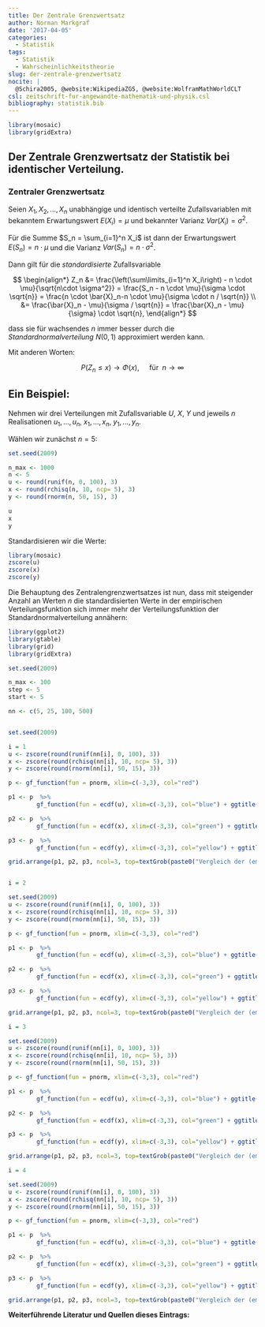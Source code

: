 ```yaml
---
title: Der Zentrale Grenzwertsatz
author: Norman Markgraf
date: '2017-04-05'
categories:
  - Statistik
tags:
  - Statistik
  - Wahrscheinlichkeitstheorie
slug: der-zentrale-grenzwertsatz
nocite: |
  @Schira2005, @website:WikipediaZGS, @website:WolframMathWorldCLT
csl: zeitschrift-fur-angewandte-mathematik-und-physik.csl
bibliography: statistik.bib
---
```

```r
library(mosaic)
library(gridExtra)
```

## Der **Zentrale Grenzwertsatz** der Statistik bei identischer Verteilung.


### Zentraler Grenzwertsatz

Seien $X_1, X_2, ..., X_n$ unabhängige und identisch verteilte Zufallsvariablen mit bekanntem Erwartungswert $E(X_i) = \mu$ und bekannter Varianz $Var(X_i)=\sigma^2$. 


Für die Summe $S_n = \sum_{i=1}^n X_i$ ist dann der Erwartungswert $E(S_n)= n \cdot \mu$ und die Varianz $Var(S_n)= n \cdot \sigma^2$.

Dann gilt für die *standardisierte* Zufallsvariable

$$
\begin{align*}
Z_n &= \frac{\left(\sum\limits_{i=1}^n X_i\right) - n \cdot \mu}{\sqrt{n\cdot \sigma^2}}
    = \frac{S_n - n \cdot \mu}{\sigma \cdot \sqrt{n}} 
    = \frac{n \cdot \bar{X}_n-n \cdot \mu}{\sigma \cdot n / \sqrt{n}} \\
    &= \frac{\bar{X}_n - \mu}{\sigma / \sqrt{n}} 
    = \frac{\bar{X}_n - \mu}{\sigma} \cdot \sqrt{n},
\end{align*}
$$

dass sie für wachsendes $n$ immer besser durch die *Standardnormalverteilung* $N(0, 1)$ approximiert werden kann. 

Mit anderen Worten:

$$
P(Z_n \leq x) \longrightarrow \Phi(x), \quad \text{ für }\; n \rightarrow \infty
$$

## Ein Beispiel:

Nehmen wir drei Verteilungen mit Zufallsvariable $U$, $X$, $Y$ und jeweils $n$ Realisationen $u_1,\dots, u_n$, $x_1,\dots, x_n$, $y_1,\dots, y_n$.

Wählen wir zunächst $n=5$:

```r
set.seed(2009)

n_max <- 1000
n <- 5
u <- round(runif(n, 0, 100), 3)
x <- round(rchisq(n, 10, ncp= 5), 3)
y <- round(rnorm(n, 50, 15), 3)
```

```r
u
x
y
```

Standardisieren wir die Werte:

```r
library(mosaic)
zscore(u)
zscore(x)
zscore(y)
```

Die Behauptung des Zentralengrenzwertsatzes ist nun, dass mit steigender Anzahl an Werten $n$ die standardisierten Werte in der empirischen Verteilungsfunktion sich immer mehr der Verteilungsfunktion der Standardnormalverteilung annähern:

```r
library(ggplot2)
library(gtable)
library(grid)
library(gridExtra)

set.seed(2009)

n_max <- 100
step <- 5
start <- 5

nn <- c(5, 25, 100, 500)


set.seed(2009)

i = 1
u <- zscore(round(runif(nn[i], 0, 100), 3))
x <- zscore(round(rchisq(nn[i], 10, ncp= 5), 3))
y <- zscore(round(rnorm(nn[i], 50, 15), 3))

p <- gf_function(fun = pnorm, xlim=c(-3,3), col="red") 

p1 <- p  %>% 
        gf_function(fun = ecdf(u), xlim=c(-3,3), col="blue") + ggtitle("U")

p2 <- p  %>% 
        gf_function(fun = ecdf(x), xlim=c(-3,3), col="green") + ggtitle("X")

p3 <- p  %>% 
        gf_function(fun = ecdf(y), xlim=c(-3,3), col="yellow") + ggtitle("Y")

grid.arrange(p1, p2, p3, ncol=3, top=textGrob(paste0("Vergleich der (empirischen) Verteilungsfunktionen n=", nn[i])))


i = 2

set.seed(2009)
u <- zscore(round(runif(nn[i], 0, 100), 3))
x <- zscore(round(rchisq(nn[i], 10, ncp= 5), 3))
y <- zscore(round(rnorm(nn[i], 50, 15), 3))

p <- gf_function(fun = pnorm, xlim=c(-3,3), col="red") 

p1 <- p  %>% 
        gf_function(fun = ecdf(u), xlim=c(-3,3), col="blue") + ggtitle("U")

p2 <- p  %>% 
        gf_function(fun = ecdf(x), xlim=c(-3,3), col="green") + ggtitle("X")

p3 <- p  %>% 
        gf_function(fun = ecdf(y), xlim=c(-3,3), col="yellow") + ggtitle("Y")

grid.arrange(p1, p2, p3, ncol=3, top=textGrob(paste0("Vergleich der (empirischen) Verteilungsfunktionen n=", nn[i])))

i = 3

set.seed(2009)
u <- zscore(round(runif(nn[i], 0, 100), 3))
x <- zscore(round(rchisq(nn[i], 10, ncp= 5), 3))
y <- zscore(round(rnorm(nn[i], 50, 15), 3))

p <- gf_function(fun = pnorm, xlim=c(-3,3), col="red") 

p1 <- p  %>% 
        gf_function(fun = ecdf(u), xlim=c(-3,3), col="blue") + ggtitle("U")

p2 <- p  %>% 
        gf_function(fun = ecdf(x), xlim=c(-3,3), col="green") + ggtitle("X")

p3 <- p  %>% 
        gf_function(fun = ecdf(y), xlim=c(-3,3), col="yellow") + ggtitle("Y")

grid.arrange(p1, p2, p3, ncol=3, top=textGrob(paste0("Vergleich der (empirischen) Verteilungsfunktionen n=", nn[i])))

i = 4

set.seed(2009)
u <- zscore(round(runif(nn[i], 0, 100), 3))
x <- zscore(round(rchisq(nn[i], 10, ncp= 5), 3))
y <- zscore(round(rnorm(nn[i], 50, 15), 3))

p <- gf_function(fun = pnorm, xlim=c(-3,3), col="red") 

p1 <- p  %>% 
        gf_function(fun = ecdf(u), xlim=c(-3,3), col="blue") + ggtitle("U")

p2 <- p  %>% 
        gf_function(fun = ecdf(x), xlim=c(-3,3), col="green") + ggtitle("X")

p3 <- p  %>% 
        gf_function(fun = ecdf(y), xlim=c(-3,3), col="yellow") + ggtitle("Y")

grid.arrange(p1, p2, p3, ncol=3, top=textGrob(paste0("Vergleich der (empirischen) Verteilungsfunktionen n=", nn[i])))

```
    


**Weiterführende Literatur und Quellen dieses Eintrags:**
